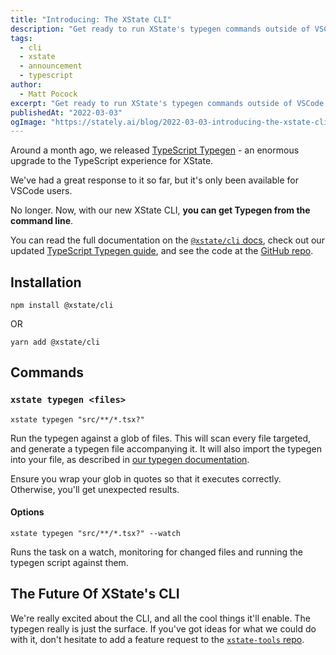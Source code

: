 ```yaml
---
title: "Introducing: The XState CLI"
description: "Get ready to run XState's typegen commands outside of VSCode in our all-new CLI."
tags:
  - cli
  - xstate
  - announcement
  - typescript
author:
  - Matt Pocock
excerpt: "Get ready to run XState's typegen commands outside of VSCode in our all-new CLI."
publishedAt: "2022-03-03"
ogImage: "https://stately.ai/blog/2022-03-03-introducing-the-xstate-cli.png"
---
```


Around a month ago, we released [TypeScript Typegen](/blog/introducing-typescript-typegen-for-xstate) - an enormous upgrade to the TypeScript experience for XState.

We've had a great response to it so far, but it's only been available for VSCode users.

No longer. Now, with our new XState CLI, **you can get Typegen from the command line**.

You can read the full documentation on the [`@xstate/cli` docs](https://xstate.js.org/docs/packages/xstate-cli), check out our updated [TypeScript Typegen guide](https://xstate.js.org/docs/guides/typescript.html#typegen), and see the code at the [GitHub repo](https://github.com/statelyai/xstate-tools/tree/main/apps/cli).

## Installation

`npm install @xstate/cli`

OR

`yarn add @xstate/cli`

## Commands

### `xstate typegen <files>`

`xstate typegen "src/**/*.tsx?"`

Run the typegen against a glob of files. This will scan every file targeted, and generate a typegen file accompanying it. It will also import the typegen into your file, as described in [our typegen documentation](https://xstate.js.org/docs/guides/typescript.html#typegen).

Ensure you wrap your glob in quotes so that it executes correctly. Otherwise, you'll get unexpected results.

#### Options

`xstate typegen "src/**/*.tsx?" --watch`

Runs the task on a watch, monitoring for changed files and running the typegen script against them.

## The Future Of XState's CLI

We're really excited about the CLI, and all the cool things it'll enable. The typegen really is just the surface. If you've got ideas for what we could do with it, don't hesitate to add a feature request to the [`xstate-tools` repo](https://github.com/statelyai/xstate-tools/issues).
